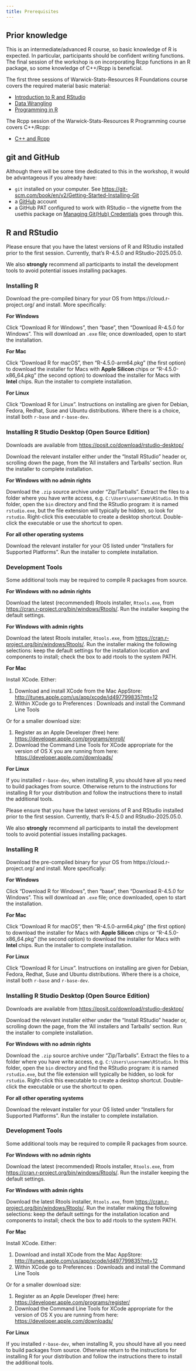 ```yaml
---
title: Prerequisites
---
```


## Prior knowledge

This is an intermediate/advanced R course, so basic knowledge of R is expected. 
In particular, participants should be confident writing functions. 
The final session of the workshop is on incorporating Rcpp functions in an R package, so some knowledge of C++/Rcpp is beneficial.

The first three sessions of Warwick-Stats-Resources R Foundations course covers the required material basic material:

- [Introduction to R and RStudio](https://warwick-stats-resources.github.io/r-foundations/content-2024/01-intro/)
- [Data Wrangling](https://warwick-stats-resources.github.io/r-foundations-2024/content/02-data-wrangling/)
- [Programming in R](https://warwick-stats-resources.github.io/r-foundations-2024/content/03-programming/)

The Rcpp session of the Warwick-Stats-Resources R Programming course covers C++/Rcpp:

- [C++ and Rcpp](https://warwick-stats-resources.github.io/r-programming-2024/content/07-r-with-cpp/index.html)


## git and GitHub

Although there will be some time dedicated to this in the workshop, it would be advantageous if you already have:

- `git` installed on your computer. See <https://git-scm.com/book/en/v2/Getting-Started-Installing-Git>
- a [GitHub](https://github.com) account
- a GitHub PAT configured to work with RStudio -- the vignette from the usethis package on [Managing Git(Hub) Credentials](https://usethis.r-lib.org/articles/git-credentials.html) goes through this.


## R and RStudio

Please ensure that you have the latest versions of R and RStudio installed prior to the first session. Currently, that's R-4.5.0 and RStudio-2025.05.0. 

We also **strongly** recommend all participants to install the development tools to avoid potential issues installing packages.

### Installing R

Download the pre-compiled binary for your OS from https://cloud.r-project.org/ and install. More specifically:

**For Windows**

Click "Download R for Windows", then "base", then "Download R-4.5.0 for Windows". This will download an `.exe` file; once downloaded, open to start the installation. 

**For Mac**

Click "Download R for macOS", then "R-4.5.0-arm64.pkg" (the first option) to download the installer for Macs with **Apple Silicon** chips or "R-4.5.0-x86_64.pkg" (the second option) to download the installer for Macs with **Intel** chips. Run the installer to complete installation.

**For Linux**

Click "Download R for Linux". Instructions on installing are given for Debian, Fedora, Redhat, Suse and Ubuntu distributions. Where there is a choice, install both `r-base` and `r-base-dev`.

### Installing R Studio Desktop (Open Source Edition)

Downloads are available from <https://posit.co/download/rstudio-desktop/>

Download the relevant installer either under the "Install RStudio" header or, scrolling down the page, from the 'All installers and Tarballs' section. Run the installer to complete installation.

**For Windows with no admin rights**

Download the `.zip` source archive under "Zip/Tarballs". Extract the files to a folder where you have write access, e.g. `C:\Users\username\RStudio`. In this folder, open the `bin` directory and find the RStudio program: it is named `rstudio.exe`, but the file extension will typically be hidden, so look for `rstudio`. Right-click this executable to create a desktop shortcut. Double-click the executable or use the shortcut to open.

**For all other operating systems**

Download the relevant installer for your OS listed under "Installers for Supported Platforms". Run the installer to complete installation.

### Development Tools

Some additional tools may be required to compile R packages from source.

**For Windows with no admin rights**

Download the latest (recommended) Rtools installer, `Rtools.exe`, from 
<https://cran.r-project.org/bin/windows/Rtools/>. Run the installer keeping the 
default settings.

**For Windows with admin rights**

Download the latest Rtools installer, `Rtools.exe`, from 
<https://cran.r-project.org/bin/windows/Rtools/>. Run the installer making the 
following selections: keep the default settings for the installation location 
and components to install; check the box to add rtools to the system PATH.

**For Mac**

Install XCode. Either:

1.  Download and install XCode from the Mac AppStore: <http://itunes.apple.com/us/app/xcode/id497799835?mt=12>
2.  Within XCode go to Preferences : Downloads and install the Command Line 
Tools

Or for a smaller download size:

1. Register as an Apple Developer (free) here: <https://developer.apple.com/programs/enroll/>
2. Download the Command Line Tools for XCode appropriate for the version of 
OS X you are running from here: <https://developer.apple.com/downloads/>

**For Linux**

If you installed `r-base-dev`, when installing R, you should have all you need 
to build packages from source. Otherwise return to the instructions for 
installing R for your distribution and follow the instructions there to install 
the additional tools.

Please ensure that you have the latest versions of R and RStudio installed prior to the first session. Currently, that's R-4.5.0 and RStudio-2025.05.0. 

We also **strongly** recommend all participants to install the development tools to avoid potential issues installing packages.

### Installing R

Download the pre-compiled binary for your OS from https://cloud.r-project.org/ and install. More specifically:

**For Windows**

Click "Download R for Windows", then "base", then "Download R-4.5.0 for Windows". This will download an `.exe` file; once downloaded, open to start the installation. 

**For Mac**

Click "Download R for macOS", then "R-4.5.0-arm64.pkg" (the first option) to download the installer for Macs with **Apple Silicon** chips or "R-4.5.0-x86_64.pkg" (the second option) to download the installer for Macs with **Intel** chips. Run the installer to complete installation.

**For Linux**

Click "Download R for Linux". Instructions on installing are given for Debian, Fedora, Redhat, Suse and Ubuntu distributions. Where there is a choice, install both `r-base` and `r-base-dev`.

### Installing R Studio Desktop (Open Source Edition)

Downloads are available from <https://posit.co/download/rstudio-desktop/>

Download the relevant installer either under the "Install RStudio" header or, scrolling down the page, from the 'All installers and Tarballs' section. Run the installer to complete installation.

**For Windows with no admin rights**

Download the `.zip` source archive under "Zip/Tarballs". Extract the files to a folder where you have write access, e.g. `C:\Users\username\RStudio`. In this folder, open the `bin` directory and find the RStudio program: it is named `rstudio.exe`, but the file extension will typically be hidden, so look for `rstudio`. Right-click this executable to create a desktop shortcut. Double-click the executable or use the shortcut to open.

**For all other operating systems**

Download the relevant installer for your OS listed under "Installers for Supported Platforms". Run the installer to complete installation.

### Development Tools

Some additional tools may be required to compile R packages from source.

**For Windows with no admin rights**

Download the latest (recommended) Rtools installer, `Rtools.exe`, from 
<https://cran.r-project.org/bin/windows/Rtools/>. Run the installer keeping the 
default settings.

**For Windows with admin rights**

Download the latest Rtools installer, `Rtools.exe`, from 
<https://cran.r-project.org/bin/windows/Rtools/>. Run the installer making the 
following selections: keep the default settings for the installation location 
and components to install; check the box to add rtools to the system PATH.

**For Mac**

Install XCode. Either:

1.  Download and install XCode from the Mac AppStore: <http://itunes.apple.com/us/app/xcode/id497799835?mt=12>
2.  Within XCode go to Preferences : Downloads and install the Command Line 
Tools

Or for a smaller download size:

1. Register as an Apple Developer (free) here: <https://developer.apple.com/programs/register/>
2. Download the Command Line Tools for XCode appropriate for the version of 
OS X you are running from here: <https://developer.apple.com/downloads/>

**For Linux**

If you installed `r-base-dev`, when installing R, you should have all you need 
to build packages from source. Otherwise return to the instructions for 
installing R for your distribution and follow the instructions there to install 
the additional tools.